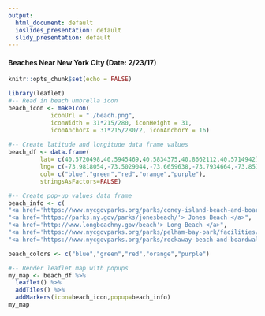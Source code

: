 ```yaml
---
output:
  html_document: default
  ioslides_presentation: default
  slidy_presentation: default
---
```

#### Beaches Near New York City  (Date: 2/23/17)

```r
knitr::opts_chunk$set(echo = FALSE)
```
```r
library(leaflet)
#-- Read in beach umbrella icon
beach_icon <- makeIcon(
            iconUrl = "./beach.png",
            iconWidth = 31*215/280, iconHeight = 31,
            iconAnchorX = 31*215/280/2, iconAnchorY = 16)
  
#-- Create latitude and longitude data frame values
beach_df <- data.frame(
         lat= c(40.5720498,40.5945469,40.5834375,40.8662112,40.5714942),
         lng= c(-73.9818054,-73.5029044,-73.6659638,-73.7934664,-73.851524),
         col= c("blue","green","red","orange","purple"),
         stringsAsFactors=FALSE)

#-- Create pop-up values data frame
beach_info <- c(
"<a href='https://www.nycgovparks.org/parks/coney-island-beach-and-boardwalk'> Coney Island Beach </a>",
"<a href='https://parks.ny.gov/parks/jonesbeach/'> Jones Beach </a>",
"<a href='http://www.longbeachny.gov/beach'> Long Beach </a>",
"<a href='https://www.nycgovparks.org/parks/pelham-bay-park/facilities/beaches/'> Orchard Beach </a>",
"<a href='https://www.nycgovparks.org/parks/rockaway-beach-and-boardwalk'>Rockaway Beach </a>")

beach_colors <- c("blue","green","red","orange","purple")

#-- Render leaflet map with popups  
my_map <- beach_df %>%
  leaflet() %>%
  addTiles() %>%
  addMarkers(icon=beach_icon,popup=beach_info)
my_map
```



